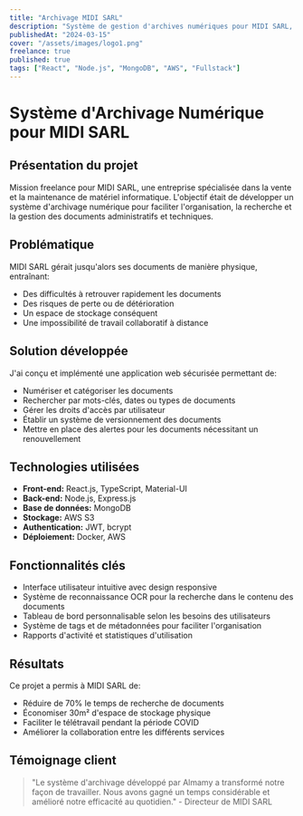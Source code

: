 ```yaml
---
title: "Archivage MIDI SARL"
description: "Système de gestion d'archives numériques pour MIDI SARL, permettant la numérisation et l'organisation des documents."
publishedAt: "2024-03-15"
cover: "/assets/images/logo1.png"
freelance: true
published: true
tags: ["React", "Node.js", "MongoDB", "AWS", "Fullstack"]
---
```


# Système d'Archivage Numérique pour MIDI SARL

## Présentation du projet

Mission freelance pour MIDI SARL, une entreprise spécialisée dans la vente et la maintenance de matériel informatique. L'objectif était de développer un système d'archivage numérique pour faciliter l'organisation, la recherche et la gestion des documents administratifs et techniques.

## Problématique

MIDI SARL gérait jusqu'alors ses documents de manière physique, entraînant:
- Des difficultés à retrouver rapidement les documents
- Des risques de perte ou de détérioration
- Un espace de stockage conséquent
- Une impossibilité de travail collaboratif à distance

## Solution développée

J'ai conçu et implémenté une application web sécurisée permettant de:
- Numériser et catégoriser les documents
- Rechercher par mots-clés, dates ou types de documents
- Gérer les droits d'accès par utilisateur
- Établir un système de versionnement des documents
- Mettre en place des alertes pour les documents nécessitant un renouvellement

## Technologies utilisées

- **Front-end:** React.js, TypeScript, Material-UI
- **Back-end:** Node.js, Express.js
- **Base de données:** MongoDB
- **Stockage:** AWS S3
- **Authentication:** JWT, bcrypt
- **Déploiement:** Docker, AWS

## Fonctionnalités clés

- Interface utilisateur intuitive avec design responsive
- Système de reconnaissance OCR pour la recherche dans le contenu des documents
- Tableau de bord personnalisable selon les besoins des utilisateurs
- Système de tags et de métadonnées pour faciliter l'organisation
- Rapports d'activité et statistiques d'utilisation

## Résultats

Ce projet a permis à MIDI SARL de:
- Réduire de 70% le temps de recherche de documents
- Économiser 30m² d'espace de stockage physique
- Faciliter le télétravail pendant la période COVID
- Améliorer la collaboration entre les différents services

## Témoignage client

> "Le système d'archivage développé par Almamy a transformé notre façon de travailler. Nous avons gagné un temps considérable et amélioré notre efficacité au quotidien." - Directeur de MIDI SARL 